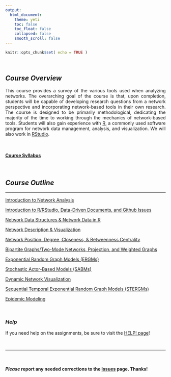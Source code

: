 ```yaml
---
output: 
  html_document:
    theme: yeti
    toc: false
    toc_float: false
    collapsed: false
    smooth_scroll: false
---
```


<style>
body {
text-align: justify}
</style>

```r
knitr::opts_chunk$set( echo = TRUE )
```

<br>

## *Course Overview*

This course provides a survey of the various tools used when analyzing networks. The overarching goal of the course is that, upon completion, students will be capable of developing research questions from a network perspective and incorporating network-based tools in their own research. The course is designed to be primarily methodological, dedicating the majority of the time to working through the mechanics of network-based tools. Students will also gain experience with [R](https://cran.r-project.org/), a commonly used software program for network data management, analysis, and visualization. We will also work in [RStudio](https://www.rstudio.com/).  

<br>

#### [**Course Syllabus**](CRJ-605-Networks-SYLLABUS.pdf)

<br>

## *Course Outline*  
____

[Introduction to Network Analysis](topics/page-01-intro.html)

[Introduction to R/RStudio, Data-Driven Documents, and Github Issues](topics/page-02-r-markdown.html)

[Network Data Structures & Network Data in R](topics/page-02-network-data.html)

[Network Description & Visualization](topics/page-04-description-visualization.html)

[Network Position: Degree, Closeness, & Betweenness Centrality](topics/page-05-centrality.html)

[Bipartite Graphs/Two-Mode Networks, Projection, and Weighted Graphs](topics/page-07-bipartite.html)

[Exponential Random Graph Models (ERGMs)](topics/page-08-ergm.html)

[Stochastic Actor-Based Models (SABMs)](topics/page-09-sabm.html)

[Dynamic Network Visualization](topics/page-10-dynamic-visualization.html)

[Sequential Temporal Exponential Random Graph Models (STERGMs)](topics/page-11-stergms.html)

[Epidemic Modeling](topics/page-12-epidemics.html)

<br>

### *Help*

If you need help on the assignments, be sure to visit the [HELP! page](topics/page-99-help.html)!


<br>

____

<br>

#### ***Please*** report any needed corrections to the [Issues](https://github.com/jacobtnyoung/SAND/issues/new) page. Thanks!

<br>
<br>